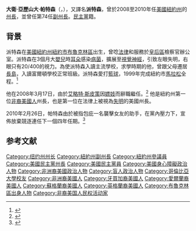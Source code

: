 {{Otheruses|subject=前紐約州長|other=美國的電腦科學家|大衛·帕特森 (學者)}}
{{noteTA
|T=zh-hans:戴维·帕特森; zh-hant:大衛·帕特森;
|1=zh-hans:戴维; zh-hant:大衛;
}}
{{Infobox_President
| name = 大衛·亞歷山大·帕特森
| original_name = David Alexander Paterson
| nationality = {{USA}}
| image       = David Paterson 2 by David Shankbone.jpg 
| order       = 55
| office      = 紐約州州長
| term_start  = 2008年3月17日
| term_end    = 2010年12月31日
| predecessor = [[艾略特·斯皮策|艾略特·斯皮策]] 
| successor   = [[安德魯·庫默|安德魯·庫默]]
| lieutenant  = Richard Ravitch
| birth_date  = {{birth_date_and_age|1954|5|20|mf=y}}
| birth_place = {{USA}}[[紐約州|紐約州]][[紐約市|紐約市]][[布魯克林|布魯克林]]
| country   = {{USA}}
| spouse    = Silda Wall Spitzer   
| party     = {{UDP}}
| signature = 
| religion  = [[天主教|天主教]]
|}}
'''大衛·亞歷山大·帕特森'''（'''{{lang|en|David Alexander Paterson}}'''，{{bd|1954年|5月20日|catIdx=Paterson, David}}），又譯名'''派特森'''，曾於2008至2010年任[[美國|美國]][[紐約州|紐約州]]的[[紐約州州長|州長]]，並曾任第74任[[紐約州副州長|副州長]]。[[民主黨_(美國)|民主黨]]籍。

==背景==
派特森在[[美國|美國]][[紐約州|紐約州]][[紐約市|紐約市]][[布魯克林區|布魯克林區]]出生，曾唸[[法律|法律]]和服務於[[皇后區|皇后區]]檢察官辦公室。派特森在3個月大[[嬰兒|嬰兒]]時[[耳朵|耳朵]]感染[[病菌|病菌]]，擴展至[[視覺神經|視覺神經]]，引致左眼失明，右眼只有20/400的視力。為使派特森入讀主流學校，求學時期的他，曾跟父母遷居[[長島|長島]]，入讀富爾頓學校正常班級。派特森愛打[[籃球|籃球]]，1999年完成紐約市[[馬拉松|馬拉松]]全程。<ref>{{Cite web |url=http://news.sina.com.tw/politics/rti/tw/2008-03-13/01046043071.shtml |title=派特森，美國第一位盲人州長 |access-date=2008-03-14 |archive-date=2020-11-25 |archive-url=https://web.archive.org/web/20201125080514/https://news.sina.com.tw/politics/rti/tw/2008-03-13/01046043071.shtml |dead-url=no }}</ref>

他在2008年3月17日，由於[[艾略特·斯皮策|艾略特·斯皮策]]因[[賣淫|嫖妓]]而辭職繼任。<ref>{{cite web|url=http://cityroom.blogs.nytimes.com/2008/03/12/full-text-of-spitzer-resignation/|script-title=en:Full Text of Spitzer Resignation|publisher=《[[紐約時報|紐約時報]]》网站|title_zh=斯皮策辭職聲明全文|date=2008年3月12日|accessdate=2008-03-13|archive-date=2019-10-01|archive-url=https://web.archive.org/web/20191001082428/http://cityroom.blogs.nytimes.com/2008/03/12/full-text-of-spitzer-resignation/|dead-url=no}}</ref> 他是紐約州第一位[[非裔美國人|非裔美國人]]州長，也是第一位在法律上被視為[[失明|失明]]的美國州長。

2010年2月26日，帕特森由於被指包庇一名襲擊女友的助手，在黨內壓力下，宣佈放棄競逐連任下一個四年任期。<ref name="quit">{{cite news
|publisher=[[紐約每日新聞|紐約每日新聞]]
|date=2010年2月26日
|title=Gov. David Paterson makes it official:  He's not running
|url=http://www.nydailynews.com/news/2010/02/26/2010-02-26_gov_david_paterson_pulls_plug_on_election_bid_but_will_not_resign.html
|accessdate=2010-02-27
|archive-date=2010-03-02
|archive-url=https://web.archive.org/web/20100302203032/http://www.nydailynews.com/news/2010/02/26/2010-02-26_gov_david_paterson_pulls_plug_on_election_bid_but_will_not_resign.html
|dead-url=no
}}</ref>

==参考文献==
{{reflist}}
{{start box}}
{{succession box|[[艾略特·斯皮策|艾略特·斯皮策]]|[[安德魯·庫默|安德魯·庫默]]|[[紐約州州長|紐約州州長]]|2008年-2010年}}
{{end box}}

{{DEFAULTSORT:Paterson, David}}
[[Category:纽约州州长|Category:纽约州州长]]
[[Category:紐約州副州長|Category:紐約州副州長]]
[[Category:紐約州參議員|Category:紐約州參議員]]
[[Category:美國民主黨州長|Category:美國民主黨州長]]
[[Category:美國民主黨員|Category:美國民主黨員]]
[[Category:美國身心障礙政治人物|Category:美國身心障礙政治人物]]
[[Category:非洲裔美國政治人物|Category:非洲裔美國政治人物]]
[[Category:盲人政治人物|Category:盲人政治人物]]
[[Category:哥倫比亞大學校友|Category:哥倫比亞大學校友]]
[[Category:非洲裔美國人|Category:非洲裔美國人]]
[[Category:牙買加裔美國人|Category:牙買加裔美國人]]
[[Category:愛爾蘭裔美國人|Category:愛爾蘭裔美國人]]
[[Category:蘇格蘭裔美國人|Category:蘇格蘭裔美國人]]
[[Category:英格蘭裔美國人|Category:英格蘭裔美國人]]
[[Category:布魯克林區出身人物|Category:布魯克林區出身人物]]
[[Category:非裔美国人民权活动家|Category:非裔美国人民权活动家]]